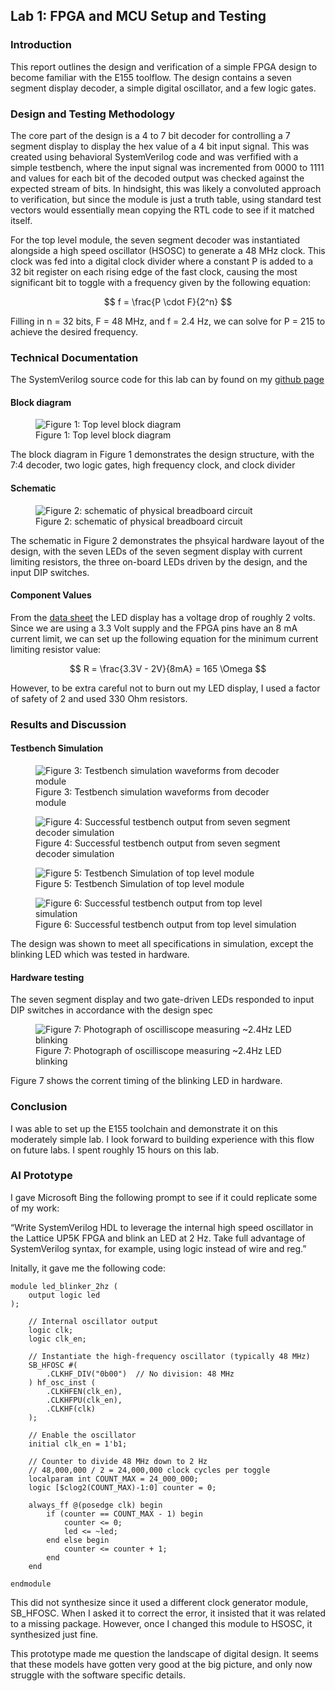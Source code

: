 ## Lab 1: FPGA and MCU Setup and Testing

### Introduction
This report outlines the design and verification of a simple FPGA design to become familiar with the E155 toolflow.
The design contains a seven segment display decoder, a simple digital oscillator, and a few logic gates. 

### Design and Testing Methodology
The core part of the design is a 4 to 7 bit decoder for controlling a 7 segment display to display the hex value
of a 4 bit input signal. This was created using behavioral SystemVerilog code and was verfified with a simple
testbench, where the input signal was incremented from 0000 to 1111 and values for each bit of 
the decoded output was checked against the expected stream of bits. In hindsight, this was likely a convoluted 
approach to verification, but since the module is just a truth table, using standard test vectors would essentially
mean copying the RTL code to see if it matched itself. 

For the top level module, the seven segment decoder was instantiated alongside a high speed oscillator (HSOSC) to 
generate a 48 MHz clock. This clock was fed into a digital clock divider where a constant P is added to a 32 bit
register on each rising edge of the fast clock, causing the most significant bit to toggle with a frequency 
given by the following equation:

$$
f = \frac{P \cdot F}{2^n} 
$$

Filling in n = 32 bits, F = 48 MHz, and f = 2.4 Hz, we can solve for P = 215 to achieve the desired frequency. 

### Technical Documentation

The SystemVerilog source code for this lab can by found on my [github page](https://www.github.com/coreyqh/hmc-e155-lab1)

#### Block diagram

![Figure 1: Top level block diagram](images/block_diagram.png)

The block diagram in Figure 1 demonstrates the design structure, with the 7:4 decoder, two logic gates, high
frequency clock, and clock divider

#### Schematic

![Figure 2: schematic of physical breadboard circuit](images/schematic.png)

The schematic in Figure 2 demonstrates the phsyical hardware layout of the design, with the seven LEDs of the 
seven segment display with current limiting resistors, the three on-board LEDs driven by the design, and the 
input DIP switches. 

#### Component Values
From the [data sheet](https://docs.broadcom.com/doc/AV02-1363EN) the LED display has a voltage drop of roughly 2
volts. Since we are using a 3.3 Volt supply and the FPGA pins have an 8 mA current limit, we can set up the
following equation for the minimum current limiting resistor value:

$$
R = \frac{3.3V - 2V}{8mA} = 165 \Omega
$$

However, to be extra careful not to burn out my LED display, I used a factor of safety of 2 and
used 330 Ohm resistors. 

### Results and Discussion

#### Testbench Simulation
![Figure 3: Testbench simulation waveforms from decoder module](images/seven_seg_wave.png)

![Figure 4: Successful testbench output from seven segment decoder simulation](images/seven_seg_term.png)

![Figure 5: Testbench Simulation of top level module](images/top_wave.png)

![Figure 6: Successful testbench output from top level simulation](images/top_term.png)

The design was shown to meet all specifications in simulation, except the blinking LED which was tested in hardware.

#### Hardware testing

The seven segment display and two gate-driven LEDs responded to input DIP switches in accordance with the design spec

![Figure 7: Photograph of oscilliscope measuring ~2.4Hz LED blinking](images/scope_pic.jpeg)

Figure 7 shows the corrent timing of the blinking LED in hardware.

### Conclusion

I was able to set up the E155 toolchain and demonstrate it on this moderately simple lab. I look forward to 
building experience with this flow on future labs. I spent roughly 15 hours on this lab. 

### AI Prototype

I gave Microsoft Bing the following prompt to see if it could replicate some of my work:

"Write SystemVerilog HDL to leverage the internal high speed oscillator in the Lattice UP5K FPGA and blink an LED at 2 Hz. Take full advantage of SystemVerilog syntax, for example, using logic instead of wire and reg."

Initally, it gave me the following code:

```
module led_blinker_2hz (
    output logic led
);

    // Internal oscillator output
    logic clk;
    logic clk_en;

    // Instantiate the high-frequency oscillator (typically 48 MHz)
    SB_HFOSC #(
        .CLKHF_DIV("0b00")  // No division: 48 MHz
    ) hf_osc_inst (
        .CLKHFEN(clk_en),
        .CLKHFPU(clk_en),
        .CLKHF(clk)
    );

    // Enable the oscillator
    initial clk_en = 1'b1;

    // Counter to divide 48 MHz down to 2 Hz
    // 48,000,000 / 2 = 24,000,000 clock cycles per toggle
    localparam int COUNT_MAX = 24_000_000;
    logic [$clog2(COUNT_MAX)-1:0] counter = 0;

    always_ff @(posedge clk) begin
        if (counter == COUNT_MAX - 1) begin
            counter <= 0;
            led <= ~led;
        end else begin
            counter <= counter + 1;
        end
    end

endmodule
```

This did not synthesize since it used a different clock generator module, SB_HFOSC. When I asked it to correct the error, it insisted that it was 
related to a missing package. However, once I changed this module to HSOSC, it synthesized just fine. 

This prototype made me question the landscape of digital design. It seems that these models have gotten very good at the big picture, and only 
now struggle with the software specific details. 